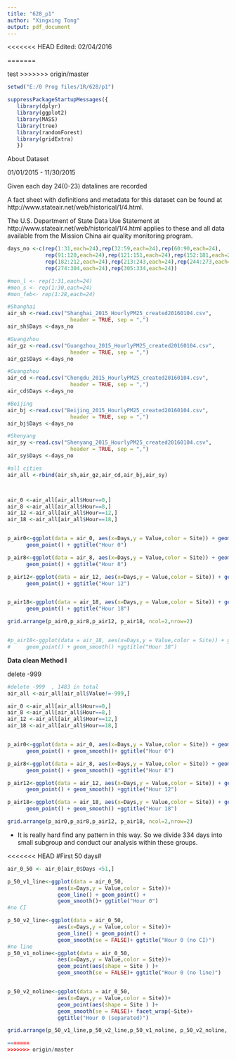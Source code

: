 ```yaml
---
title: "628_p1"
author: "Xingxing Tong"
output: pdf_document
---
```


<<<<<<< HEAD
Edited: 02/04/2016

=======

test
>>>>>>> origin/master


```r
setwd("E:/0 Prog files/1R/628/p1")

suppressPackageStartupMessages({
   library(dplyr) 
   library(ggplot2) 
   library(MASS)
   library(tree)
   library(randomForest)
   library(gridExtra)
   })
```

About Dataset

01/01/2015 - 11/30/2015

Given each day 24(0-23) datalines are recorded

A fact sheet with definitions and metadata for this dataset can be found at http://www.stateair.net/web/historical/1/4.html.

The U.S. Department of State Data Use Statement at http://www.stateair.net/web/historical/1/4.html applies to these and all data available from the Mission China air quality monitoring program.

```r


days_no <-c(rep(1:31,each=24),rep(32:59,each=24),rep(60:90,each=24),
            rep(91:120,each=24),rep(121:151,each=24),rep(152:181,each=24),
            rep(182:212,each=24),rep(213:243,each=24),rep(244:273,each=24),
            rep(274:304,each=24),rep(305:334,each=24))

#mon_l <- rep(1:31,each=24)
#mon_s <- rep(1:30,each=24)
#mon_feb<- rep(1:28,each=24)

#Shanghai
air_sh <-read.csv("Shanghai_2015_HourlyPM25_created20160104.csv", 
                    header = TRUE, sep = ",")
air_sh$Days <-days_no

#Guangzhou
air_gz <-read.csv("Guangzhou_2015_HourlyPM25_created20160104.csv", 
                    header = TRUE, sep = ",")
air_gz$Days <-days_no

#Guangzhou
air_cd <-read.csv("Chengdu_2015_HourlyPM25_created20160104.csv", 
                    header = TRUE, sep = ",")
air_cd$Days <-days_no

#Beijing
air_bj <-read.csv("Beijing_2015_HourlyPM25_created20160104.csv", 
                    header = TRUE, sep = ",")
air_bj$Days <-days_no

#Shenyang
air_sy <-read.csv("Shenyang_2015_HourlyPM25_created20160104.csv", 
                    header = TRUE, sep = ",")
air_sy$Days <-days_no

#all cities
air_all <-rbind(air_sh,air_gz,air_cd,air_bj,air_sy)



air_0 <-air_all[air_all$Hour==0,]
air_8 <-air_all[air_all$Hour==8,]
air_12 <-air_all[air_all$Hour==12,]
air_18 <-air_all[air_all$Hour==18,]


p_air0<-ggplot(data = air_0, aes(x=Days,y = Value,color = Site)) + geom_line() + 
      geom_point() + ggtitle("Hour 0")

p_air8<-ggplot(data = air_8, aes(x=Days,y = Value,color = Site)) + geom_line() + 
      geom_point() + ggtitle("Hour 8")      

p_air12<-ggplot(data = air_12, aes(x=Days,y = Value,color = Site)) + geom_line() + 
      geom_point() + ggtitle("Hour 12")     


p_air18<-ggplot(data = air_18, aes(x=Days,y = Value,color = Site)) + geom_line() + 
      geom_point() + ggtitle("Hour 18")  

grid.arrange(p_air0,p_air8,p_air12, p_air18, ncol=2,nrow=2)


#p_air18<-ggplot(data = air_18, aes(x=Days,y = Value,color = Site)) + geom_line() + 
#     geom_point() + geom_smooth() +ggtitle("Hour 18") 

```


**Data clean Method I**

delete -999
```r
#delete -999  , 1483 in total
air_all <-air_all[air_all$Value!=-999,]

air_0 <-air_all[air_all$Hour==0,]
air_8 <-air_all[air_all$Hour==8,]
air_12 <-air_all[air_all$Hour==12,]
air_18 <-air_all[air_all$Hour==18,]


p_air0<-ggplot(data = air_0, aes(x=Days,y = Value,color = Site)) + geom_line() + 
      geom_point() + geom_smooth()+ ggtitle("Hour 0")

p_air8<-ggplot(data = air_8, aes(x=Days,y = Value,color = Site)) + geom_line() + 
      geom_point() + geom_smooth() +ggtitle("Hour 8")      

p_air12<-ggplot(data = air_12, aes(x=Days,y = Value,color = Site)) + geom_line() + 
      geom_point() + geom_smooth() +ggtitle("Hour 12")     

p_air18<-ggplot(data = air_18, aes(x=Days,y = Value,color = Site)) + geom_line() + 
      geom_point() + geom_smooth() +ggtitle("Hour 18")  

grid.arrange(p_air0,p_air8,p_air12, p_air18, ncol=2,nrow=2)

```

- It is really hard find any pattern in this way. So we divide 334 days into small subgroup and conduct our analysis within these groups.

<<<<<<< HEAD
#First 50 days#
```r
air_0_50 <- air_0[air_0$Days <51,]

p_50_v1_line<-ggplot(data = air_0_50, 
                aes(x=Days,y = Value,color = Site))+ 
                geom_line() + geom_point() +
                geom_smooth()+ ggtitle("Hour 0")
#no CI

p_50_v2_line<-ggplot(data = air_0_50, 
                aes(x=Days,y = Value,color = Site))+ 
                geom_line() + geom_point() +
                geom_smooth(se = FALSE)+ ggtitle("Hour 0 (no CI)")
#no line
p_50_v1_noline<-ggplot(data = air_0_50, 
                aes(x=Days,y = Value,color = Site))+ 
                geom_point(aes(shape = Site ) )+
                geom_smooth(se = FALSE)+ ggtitle("Hour 0 (no line)")


p_50_v2_noline<-ggplot(data = air_0_50, 
                aes(x=Days,y = Value,color = Site))+ 
                geom_point(aes(shape = Site ) )+
                geom_smooth(se = FALSE)+ facet_wrap(~Site)+
                ggtitle("Hour 0 (separated)")

grid.arrange(p_50_v1_line,p_50_v2_line,p_50_v1_noline, p_50_v2_noline, ncol=2,nrow=2)

=======
>>>>>>> origin/master
```
